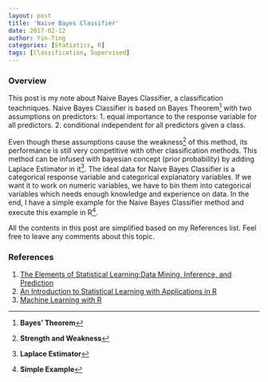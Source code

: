 ```yaml
---
layout: post
title: 'Naive Bayes Classifier'
date: 2017-02-12
author: Yin-Ting 
categories: [Statistics, R]
tags: [Classification, Supervised]
---
```

### Overview
This post is my note about Naive Bayes Classifier, a classification teachniques. Naive Bayes Classifier is based on Bayes Theorem[^1] with two assumptions on predictors: 
1. equal importance to the response variable for all predictors. 
2. conditional independent for all predictors given a class. 

Even though these assumptions cause the weakness[^2] of this method, its performance is still very competitive with other classification methods. This method can be infused with bayesian concept (prior probability) by adding Laplace Estimator in it[^3]. The ideal data for Naive Bayes Classifier is a categorical response variable and categorical explanatory variables. If we want it to work on numeric variables, we have to bin them into categorical variables which needs enough knowledge and experience on data. In the end, I have a simple example for the Naive Bayes Classifier method and execute this example in R[^4]. 

All the contents in this post are simplified based on my References list. Feel free to leave any comments about this topic. 

[^1]: **Bayes' Theorem**





[^2]: **Strength and Weakness**

[^3]: **Laplace Estimator**

[^4]: **Simple Example**

### References
1. [The Elements of Statistical Learning:Data Mining, Inference, and Prediction](https://statweb.stanford.edu/~tibs/ElemStatLearn/)
2. [An Introduction to Statistical Learning with Applications in R](http://www-bcf.usc.edu/~gareth/ISL/)
3. [Machine Learning with R](https://github.com/stedy/Machine-Learning-with-R-datasets)